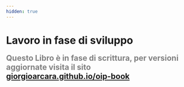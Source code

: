 ```yaml
---
hidden: true
---
```


# Lavoro in fase di sviluppo {.unnumbered}

`\begin{center}{\Large \textcolor{gray}{\textbf{Questo Libro è in fase di scrittura,\\ per versioni aggiornate visita il sito\\ \url{giorgioarcara.github.io/oip-book}}}}\end{center}`{=latex}

`<span style="color:gray; font-weight:bold; font-size:1.5em;"> Questo Libro è in fase di scrittura, per versioni aggiornate visita il sito  <a href="https://giorgioarcara.github.io/oip-book">giorgioarcara.github.io/oip-book</a> </span>`{=html}